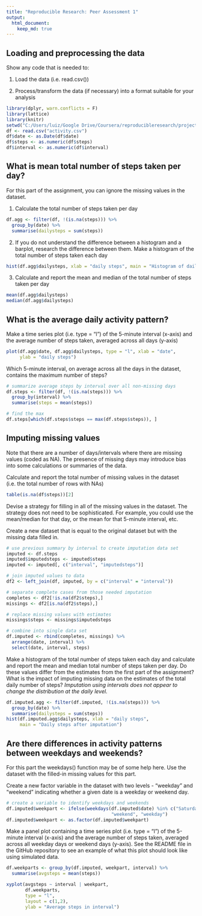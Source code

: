 ```yaml
---
title: "Reproducible Research: Peer Assessment 1"
output: 
  html_document:
    keep_md: true
---
```


## Loading and preprocessing the data

Show any code that is needed to:

1. Load the data (i.e. read.csv())

2. Process/transform the data (if necessary) into a format suitable for your analysis
```r
library(dplyr, warn.conflicts = F)
library(lattice)
library(knitr)
setwd("C:/Users/luiz/Google Drive/Coursera/reproducibleresearch/project1")
df <- read.csv("activity.csv")
df$date <- as.Date(df$date)
df$steps <- as.numeric(df$steps)
df$interval <- as.numeric(df$interval)
```

## What is mean total number of steps taken per day?

For this part of the assignment, you can ignore the missing values in the dataset.

1. Calculate the total number of steps taken per day
```r
df.agg <- filter(df, !(is.na(steps))) %>%
  group_by(date) %>%
  summarise(dailysteps = sum(steps))
```

2. If you do not understand the difference between a histogram and a barplot, research the difference between them. Make a histogram of the total number of steps taken each day
```r
hist(df.agg$dailysteps, xlab = "daily steps", main = "Histogram of daily steps")
```

3. Calculate and report the mean and median of the total number of steps taken per day
```r
mean(df.agg$dailysteps)
median(df.agg$dailysteps)
```

## What is the average daily activity pattern?

Make a time series plot (i.e. type = "l") of the 5-minute interval (x-axis) and the average number of steps taken, averaged across all days (y-axis)
```r
plot(df.agg$date, df.agg$dailysteps, type = "l", xlab = "date", 
     ylab = "daily steps")
```

Which 5-minute interval, on average across all the days in the dataset, contains the maximum number of steps?
```r
# summarize average steps by interval over all non-missing days
df.steps <- filter(df, !(is.na(steps))) %>%
  group_by(interval) %>%
  summarise(steps = mean(steps))

# find the max
df.steps[which(df.steps$steps == max(df.steps$steps)), ]
```


## Imputing missing values
Note that there are a number of days/intervals where there are missing values (coded as NA). The presence of missing days may introduce bias into some calculations or summaries of the data.

Calculate and report the total number of missing values in the dataset (i.e. the total number of rows with NAs)
```r
table(is.na(df$steps))[2]
```

Devise a strategy for filling in all of the missing values in the dataset. The strategy does not need to be sophisticated. For example, you could use the mean/median for that day, or the mean for that 5-minute interval, etc.

Create a new dataset that is equal to the original dataset but with the missing data filled in.
```r
# use previous summary by interval to create imputation data set
imputed <- df.steps
imputed$imputedsteps <- imputed$steps
imputed <- imputed[, c("interval", "imputedsteps")]

# join imputed values to data
df2 <- left_join(df, imputed, by = c("interval" = "interval"))

# separate complete cases from those needed imputation
completes <- df2[!is.na(df2$steps),]
missings <- df2[is.na(df2$steps),]

# replace missing values with estimates
missings$steps <- missings$imputedsteps

# combine into single data set
df.imputed <- rbind(completes, missings) %>%
  arrange(date, interval) %>%
  select(date, interval, steps)
```

Make a histogram of the total number of steps taken each day and calculate and report the mean and median total number of steps taken per day. Do these values differ from the estimates from the first part of the assignment? What is the impact of imputing missing data on the estimates of the total daily number of steps?
_Imputation using intervals does not appear to change the distribution at the daily level._
```r
df.imputed.agg <- filter(df.imputed, !(is.na(steps))) %>%
  group_by(date) %>%
  summarise(dailysteps = sum(steps))
hist(df.imputed.agg$dailysteps, xlab = "daily steps", 
     main = "Daily steps after imputation")
```


## Are there differences in activity patterns between weekdays and weekends?

For this part the weekdays() function may be of some help here. Use the dataset with the filled-in missing values for this part.

Create a new factor variable in the dataset with two levels - "weekday" and "weekend" indicating whether a given date is a weekday or weekend day.
```r
# create a variable to identify weekdays and weekends
df.imputed$weekpart <- ifelse(weekdays(df.imputed$date) %in% c("Saturday", "Sunday"),
                                       "weekend", "weekday")
df.imputed$weekpart <- as.factor(df.imputed$weekpart)
```

Make a panel plot containing a time series plot (i.e. type = "l") of the 5-minute interval (x-axis) and the average number of steps taken, averaged across all weekday days or weekend days (y-axis). See the README file in the GitHub repository to see an example of what this plot should look like using simulated data.
```r
df.weekparts <- group_by(df.imputed, weekpart, interval) %>%
  summarise(avgsteps = mean(steps))

xyplot(avgsteps ~ interval | weekpart, 
       df.weekparts, 
       type = "l", 
       layout = c(1,2),
       ylab = "Average steps in interval")
```